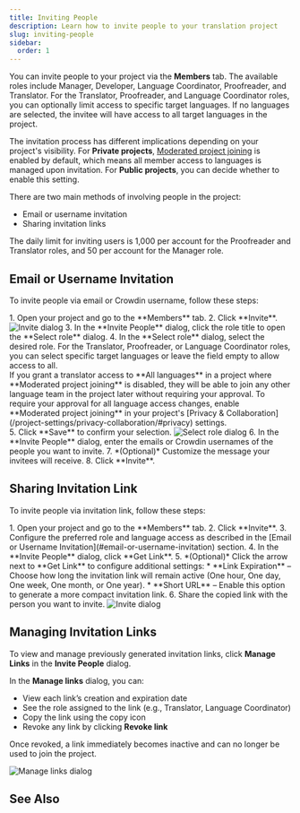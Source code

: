 ```yaml
---
title: Inviting People
description: Learn how to invite people to your translation project
slug: inviting-people
sidebar:
  order: 1
---
```



You can invite people to your project via the **Members** tab. The available roles include Manager, Developer, Language Coordinator, Proofreader, and Translator. For the Translator, Proofreader, and Language Coordinator roles, you can optionally limit access to specific target languages. If no languages are selected, the invitee will have access to all target languages in the project.

The invitation process has different implications depending on your project's visibility. For **Private projects**, [Moderated project joining](/project-settings/privacy-collaboration/#privacy) is enabled by default, which means all member access to languages is managed upon invitation. For **Public projects**, you can decide whether to enable this setting.

<LinkCard
  title="Roles"
  description="Learn more about the roles and permissions in Crowdin."
  href="/roles/"
/>

There are two main methods of involving people in the project:

* Email or username invitation
* Sharing invitation links

<Aside type="caution" title="Limitations">
  The daily limit for inviting users is 1,000 per account for the Proofreader and Translator roles, and 50 per account for the Manager role.
</Aside>

## Email or Username Invitation

To invite people via email or Crowdin username, follow these steps:

<Steps>
  1. Open your project and go to the **Members** tab.
  2. Click **Invite**. <Image src={inviteDialogEmail} alt="Invite dialog" class="width-lg crowdin-modal" />
  3. In the **Invite People** dialog, click the role title to open the **Select role** dialog.
  4. In the **Select role** dialog, select the desired role. For the Translator, Proofreader, or Language Coordinator roles, you can select specific target languages or leave the field empty to allow access to all.
     <Aside title="Managing Language Access">
       If you grant a translator access to **All languages** in a project where **Moderated project joining** is disabled, they will be able to join any other language team in the project later without requiring your approval. To require your approval for all language access changes, enable **Moderated project joining** in your project's [Privacy & Collaboration](/project-settings/privacy-collaboration/#privacy) settings.
     </Aside>
  5. Click **Save** to confirm your selection. <Image src={selectRoleDialog} alt="Select role dialog" class="width-lg crowdin-modal" />
  6. In the **Invite People** dialog, enter the emails or Crowdin usernames of the people you want to invite.
  7. *(Optional)* Customize the message your invitees will receive.
  8. Click **Invite**.
</Steps>

## Sharing Invitation Link

To invite people via invitation link, follow these steps:

<Steps>
  1. Open your project and go to the **Members** tab.
  2. Click **Invite**.
  3. Configure the preferred role and language access as described in the [Email or Username Invitation](#email-or-username-invitation) section.
  4. In the **Invite People** dialog, click **Get Link**.
  5. *(Optional)* Click the arrow next to **Get Link** to configure additional settings:
     * **Link Expiration** &ndash; Choose how long the invitation link will remain active (One hour, One day, One week, One month, or One year).
     * **Short URL** &ndash; Enable this option to generate a more compact invitation link.
  6. Share the copied link with the person you want to invite. <Image src={inviteDialog} alt="Invite dialog" class="width-lg crowdin-modal" />
</Steps>

## Managing Invitation Links

To view and manage previously generated invitation links, click **Manage Links** in the **Invite People** dialog.

In the **Manage links** dialog, you can:

* View each link’s creation and expiration date
* See the role assigned to the link (e.g., Translator, Language Coordinator)
* Copy the link using the <Icon name="mdi:link" class="inline-icon" />copy icon
* Revoke any link by clicking **Revoke link**

Once revoked, a link immediately becomes inactive and can no longer be used to join the project.

<Image src={manageLinksDialog} alt="Manage links dialog" class="width-lg crowdin-modal" />

## See Also

<CardGrid>
  <LinkCard
    title="Project Members"
    description="Manage project members and their roles in your project."
    href="/project-members/"
  />
  <LinkCard
    title="Manager Permissions"
    description="Learn about the manager role and how to assign managers to resources."
    href="/manager-permissions/"
  />
</CardGrid>
